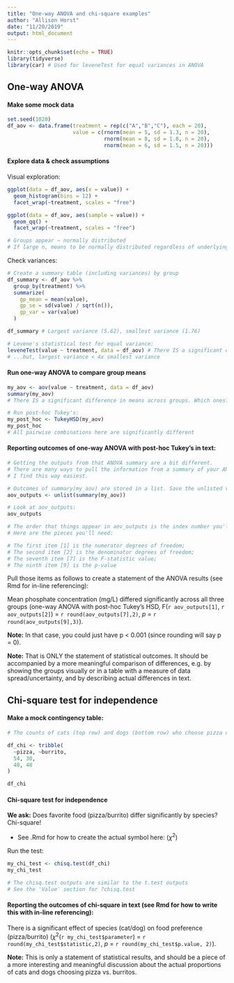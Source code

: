```yaml
---
title: "One-way ANOVA and chi-square examples"
author: "Allison Horst"
date: "11/20/2019"
output: html_document
---
```


```r
knitr::opts_chunk$set(echo = TRUE)
library(tidyverse)
library(car) # Used for leveneTest for equal variances in ANOVA
```

## One-way ANOVA

#### Make some mock data 
```r
set.seed(1020)
df_aov <- data.frame(treatment = rep(c("A","B","C"), each = 20),
                     value = c(rnorm(mean = 5, sd = 1.3, n = 20), 
                               rnorm(mean = 8, sd = 1.8, n = 20),
                               rnorm(mean = 6, sd = 1.5, n = 20)))
```

#### Explore data & check assumptions

Visual exploration: 
```r
ggplot(data = df_aov, aes(x = value)) +
  geom_histogram(bins = 12) +
  facet_wrap(~treatment, scales = "free")

ggplot(data = df_aov, aes(sample = value)) +
  geom_qq() +
  facet_wrap(~treatment, scales = "free")

# Groups appear ~ normally distributed
# If large n, means to be normally distributed regardless of underlying population (CLT)
```

Check variances: 
```r
# Create a summary table (including variances) by group
df_summary <- df_aov %>% 
  group_by(treatment) %>% 
  summarize(
    gp_mean = mean(value),
    gp_se = sd(value) / sqrt(n()),
    gp_var = var(value)
  )

df_summary # Largest variance (5.62), smallest variance (1.76)

# Levene's statistical test for equal variance: 
leveneTest(value ~ treatment, data = df_aov) # There IS a significant difference
# ...but, largest variance < 4x smallest variance
```

#### Run one-way ANOVA to compare group means

```r
my_aov <- aov(value ~ treatment, data = df_aov)
summary(my_aov) 
# There IS a significant difference in means across groups. Which ones? 

# Run post-hoc Tukey's:
my_post_hoc <- TukeyHSD(my_aov)
my_post_hoc
# All pairwise combinations here are significantly different

```

#### Reporting outcomes of one-way ANOVA with post-hoc Tukey's in text: 

```r
# Getting the outputs from that ANOVA summary are a bit different.
# There are many ways to pull the information from a summary of your ANOVA.
# I find this way easiest. 

# Outcomes of summary(my_aov) are stored in a list. Save the unlisted version: 
aov_outputs <- unlist(summary(my_aov))

# Look at aov_outputs:
aov_outputs

# The order that things appear in aov_outputs is the index number you'll reference to pull those pieces. 
# Here are the pieces you'll need:

# The first item [1] is the numerator degrees of freedom; 
# The second item [2] is the denominator degrees of freedom; 
# The seventh item [7] is the F-statistic value;
# The ninth item [9] is the p-value

```
Pull those items as follows to create a statement of the ANOVA results (see Rmd for in-line referencing): 

Mean phosphate concentration (mg/L) differed significantly across all three groups (one-way ANOVA with post-hoc Tukey's HSD, F(`r aov_outputs[1]`, `r aov_outputs[2]`) = `r round(aov_outputs[7],2)`, *p* = `r round(aov_outputs[9],3)`).

**Note:** In that case, you could just have p < 0.001 (since rounding will say p = 0). 

**Note:** That is ONLY the statement of statistical outcomes. It should be accompanied by a more meaningful comparison of differences, e.g. by showing the groups visually or in a table with a measure of data spread/uncertainty, and by describing actual differences in text. 

## Chi-square test for independence

#### Make a mock contingency table: 
```r

# The counts of cats (top row) and dogs (bottom row) who choose pizza or burritos as their favorite food: 

df_chi <- tribble(
  ~pizza, ~burrito,
  54, 30,
  40, 48
)

df_chi
```


#### Chi-square test for independence

**We ask:** Does favorite food (pizza/burrito) differ significantly by species? 
Chi-square! 

- See .Rmd for how to create the actual symbol here: ($\chi^2$)

Run the test: 
```r
my_chi_test <- chisq.test(df_chi)
my_chi_test

# The chisq.test outputs are similar to the t.test outputs
# See the 'Value' section for ?chisq.test
```

#### Reporting the outcomes of chi-square in text (see Rmd for how to write this with in-line referencing): 

There is a significant effect of species (cat/dog) on food preference (pizza/burrito) ($\chi$^2^(`r my_chi_test$parameter`) = `r round(my_chi_test$statistic,2)`, *p* = `r round(my_chi_test$p.value, 2)`). 

**Note:** This is only a statement of statistical results, and should be a piece of a more interesting and meaningful discussion about the actual proportions of cats and dogs choosing pizza vs. burritos. 



